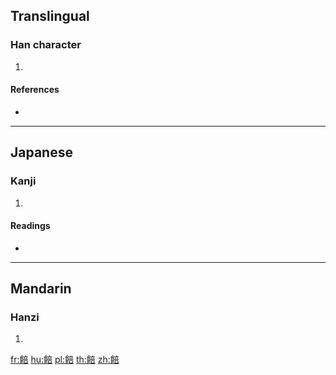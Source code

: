 {{character info/new}}
==Translingual==

===Han character===
{{Han char|rn=184|rad=食|as=08|sn=17|four=|canj=OIYTR}}

# {{defn|Han|sort=食08}}

====References====
* {{Han ref|kx=1422.030|dkj=44227|dj=1947.220|hdz=74461.040|uh=9922|ud=39202}}

----

==Japanese==

===Kanji===
{{ja-kanji|grade=|rs=食08}}

# {{defn|lang=ja|sort=食08}}

====Readings====
* {{ja-readings|on=[[ほう]] (hō), [[ぶ]] (bu)|kun=}}

----

==Mandarin==

===Hanzi===
{{cmn-hanzi|pin=[[bù]] ([[bu4]]), [[dàn]] ([[dan4]])|wg=pu<sup>4</sup>, tan<sup>4</sup>}}

# {{defn|lang=cmn|sort=食08}}

[[fr:餢]]
[[hu:餢]]
[[pl:餢]]
[[th:餢]]
[[zh:餢]]